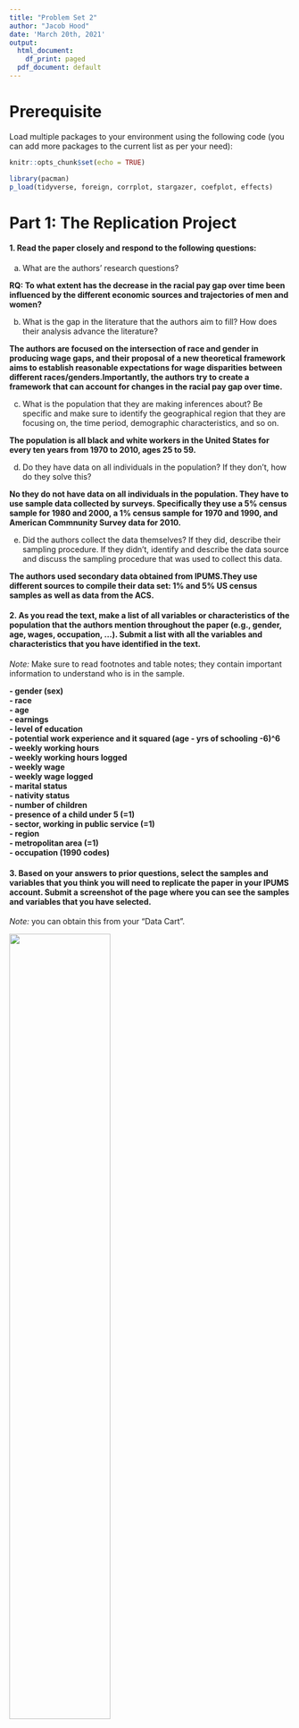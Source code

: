```yaml
---
title: "Problem Set 2"
author: "Jacob Hood"
date: 'March 20th, 2021'
output:
  html_document:
    df_print: paged
  pdf_document: default
---
```


# Prerequisite

Load multiple packages to your environment using the following code (you can add more packages to the current list as per your need):

```r
knitr::opts_chunk$set(echo = TRUE)

library(pacman)
p_load(tidyverse, foreign, corrplot, stargazer, coefplot, effects)

```

# Part 1: The Replication Project 

#### 1. Read the paper closely and respond to the following questions:  
  (a) What are the authors’ research questions?
  
  **RQ: To what extent has the decrease in the racial pay gap over time been
  influenced by the different economic sources and trajectories of men and women?**
    
  (b) What is the gap in the literature that the authors aim to fill? How does their analysis advance the literature?

**The authors are focused on the intersection of race and gender in producing wage gaps, and their proposal of a new theoretical framework aims to establish reasonable expectations for wage disparities between different races/genders.Importantly, the authors try to create a framework that can account for changes in the racial pay gap over time.**
    
  (c) What is the population that they are making inferences about? Be specific and make sure to identify the geographical region that they are focusing on, the time period, demographic characteristics, and so on.
  
  **The population is all black and white workers in the United States for every
  ten years from 1970 to 2010, ages 25 to 59.**
  
  (d) Do they have data on all individuals in the population? If they don’t, how do they solve this?
  
**No they do not have data on all individuals in the population. They have to use sample data collected by surveys. Specifically they use a 5% census sample for 1980 and 2000, a 1% census sample for 1970 and 1990, and American Commnunity Survey data for 2010.**
  
  (e) Did the authors collect the data themselves? If they did, describe their sampling procedure. If they didn’t, identify and describe the data source and discuss the sampling procedure that was used to collect this data. 

**The authors used secondary data obtained from IPUMS.They use different sources to compile their data set: 1% and 5% US census samples as well as data from the ACS.**
    
#### 2. As you read the text, make a list of all variables or characteristics of the population that the authors mention throughout the paper (e.g., gender, age, wages, occupation, ...). Submit a list with all the variables and characteristics that you have identified in the text.  
*Note:* Make sure to read footnotes and table notes; they contain important information to understand who is in the sample. 

**
- gender (sex)  
- race  
- age  
- earnings  
- level of education  
- potential work experience and it squared (age - yrs of schooling -6)^6  
- weekly working hours  
- weekly working hours logged  
- weekly wage  
- weekly wage logged  
- marital status  
- nativity status  
- number of children  
- presence of a child under 5 (=1)  
- sector, working in public service (=1)  
- region  
- metropolitan area (=1)  
- occupation (1990 codes)  
**

#### 3. Based on your answers to prior questions, select the samples and variables that you think you will need to replicate the paper in your IPUMS account. Submit a screenshot of the page where you can see the samples and variables that you have selected.
*Note:* you can obtain this from your "Data Cart”.  

![](data cart screenshot.png){width=60%}


# Part 2: Regression 

Import the dataset `sat_math.dta` to your R environment and examine the effect of IQ and other variables on SAT math score. *Hint:* use `read.dta()`
```r
# loading data into environment
sat_data <- read.dta("sat_math.dta") 
```

Variable Name|  Variable Detail
------------|----------------------------
 `sat_math`| SAT Math Score   
 `female`  | The Female Dummy (Male = 0) 
 `black/other`| Two Racial Dummies (White as the Reference Group) 
 `meduy`   | Mother’s Years of Schooling  
 `feduy`   | Father’s Years of Schooling  
 `hours`   | Average Weekly Study Hours   
 `IQ`      | IQ Score (0 to 100)          

#### 1. Report descriptive statistics:  
  (a) Create a table that reports descriptive statistics (you should at least report the means) of all the variables grouped by gender
```r
# Grouping data by gender and producing descriptive statistics
sat_data %>% group_by(female) %>% summarise(mean_satmath = mean(sat_math), mean_meduy = mean(meduy), mean_feduy = mean(feduy), mean_hours = mean(hours), mean_IQ = mean(IQ))

```
  
  (b) Create a correlation matrix and display it.
```r

## Set use = "complete.obs" to ignore observations with NAs
M <- cor(sat_data, use = "complete.obs")

# Save the matrix to a dataframe, then use `corrplot` to visualize 

corrplot(M,
         method = "shade",
         cl.lim = c(-1,1),
         is.corr = F,
         type = "lower",
         title = "  
         Correlation Matrix",
         addCoef.col = "black",
         diag = F,
         tl.col = "black",
         )
```

#### 2. Create scatter plots:  
  - Besides the key dependent variable (DV) `sat_math`, choose one numeric independent variable (IV) that seems to have a meaningful relation to the DV based on the correlation matrix you created, and then create the following plots:
  (a) A scatter plot of the DV and IV  
  (b) A scatter plot of the DV and IV with a fitted linear regression line  
  (c) A scatter plot of the DV and IV, and each observation is color coded by gender  
  (d) On top of plot (c), fit a linear regression line for each gender group, the lines should also be color coded  
  
```r
#   (a) A scatter plot of the DV and IV  
sat_data %>%
  ggplot(aes(x = hours, y = sat_math)) +
  geom_point(shape = 1, alpha = 0.7) +
  labs(title = "Relationship Between Average Weekly Study Hours and SAT Math Score",
       x = "Average Weekly Study Hours",
       y = "SAT Math Score")

#  (b) A scatter plot of the DV and IV with a fitted linear regression line  
sat_data %>%
  ggplot(aes(x = hours, y = sat_math)) +
  geom_point(shape = 1, alpha = 0.7) +
  geom_smooth(method = "lm", se = F) +
  labs(title = "Relationship Between Average Weekly Study Hours and SAT Math Score",
       x = "Average Weekly Study Hours",
       y = "SAT Math Score")

# (c) A scatter plot of the DV and IV, and each observation is color coded by gender       
# Create new variable 'gender'
sat_data <- sat_data %>%
  mutate(gender = ifelse(female == 1, "female", "male"))

sat_data %>% as_tibble() %>% ggplot(aes(x = hours, y = sat_math, color = gender)) +
  geom_point(shape = 1) +
  labs(title = "Relationship Between Average Weekly Study Hours and SAT Math Score",
       x = "Average Weekly Study Hours",
       y = "SAT Math Score",
       subtitle = "Grouped by gender")

# (d) On top of plot (c), fit a linear regression line for each gender group, the lines should also be color coded
sat_data %>% as_tibble() %>%
  ggplot(aes(x = hours, y = sat_math, color = gender)) +
  geom_point(shape = 1) +
  geom_smooth(method = "lm", se = F) +
  labs(title = "Relationship Between Average Weekly Study Hours and SAT Math Score",
       x = "Average Weekly Study Hours",
       y = "SAT Math Score",
       subtitle = "Grouped by gender")
```

  
#### 3. Additional exploratory data analysis:  
  (a) What are your preliminary findings/reflections on the data based on the descriptive statistics, the correlation matrix, and the scatter plots?

**Based on the descriptive statistics, we know that all together students spend an average of 39 hours studying per week and that males and females spend roughly the same amount of time studying each week On average females score 47 points higher than males.In terms of IQ, males on average scored 2 points higher. We also know the data is somewhat skewed to the right (median < mean), which means that less people are making higher SAT math scores than if the data were normally distributed. Based on the correlation plot, IQ has the strongest positive correlation with SAT math scores (0.65). Parents' years of schooling is also strongly correlated with higher SAT math scores, more so than with the other explanatory variables. For my variable of interest (hours) there appears to be a very minor negative relationship between average hours studied per week and SAT math scores (-0.03). This weak relationship is confirmed through the scatterplots, especially those with regression lines which show that while females tend to score higher, average weekly hours studied is not strongly correlated with SAT math** 
    
  (b) What other exploratory data analysis will be useful for you to better understand the data before modeling? Please implement some additional exploratory data analysis and discuss your preliminary findings
  
**First we can create histograms of each variable to understand their distributions. Other exploratory data analyses before modeling include plotting the relationship between SAT math scores and our other predictor variables to visually understand their relationships.The data can also be grouped by race in order to look at racial differences in SAT math scores at different levels of predictors.**
```r
# Creating histograms of variables

# Plotting dependent variable
sat_data %>% as_tibble() %>%
  ggplot(aes(x = sat_data$sat_math)) +
  geom_histogram(binwidth = 50, fill = "grey", color = "black")

# Plotting independent variables
sat_data %>% as_tibble() %>%
  ggplot(aes(x = sat_data$IQ)) +
  geom_histogram(binwidth = 10, fill = "grey", color = "black")

sat_data %>% as_tibble() %>%
  ggplot(aes(x = sat_data$feduy)) +
  geom_histogram(binwidth = 1, fill = "grey", color = "black")

sat_data %>% as_tibble() %>%
  ggplot(aes(x = sat_data$meduy)) +
  geom_histogram(binwidth = 1, fill = "grey", color = "black")

sat_data %>% as_tibble() %>%
  ggplot(aes(x = sat_data$hours)) +
  geom_histogram(binwidth = 1, fill = "grey", color = "black")

```

```r
# Creating scatterplots with other predictors 

# Looking at IQ, still grouped by gender

sat_data %>% as_tibble() %>%
  ggplot(aes(x = IQ, y = sat_math, color = gender)) +
  geom_point(shape = 1) +
  geom_smooth(method = "lm", se = F) +
  labs(title = "Relationship Between IQ and SAT Math Score",
       x = "IQ",
       y = "SAT Math Score",
       subtitle = "Grouped by gender")

# Looking at father's years of education, still grouped by gender
sat_data %>% as_tibble() %>%
  ggplot(aes(x = feduy, y = sat_math, color = gender)) +
  geom_point(shape = 1) +
  geom_smooth(method = "lm", se = F) +
  labs(title = "Relationship Between Father's Years of Education and SAT Math Score",
       x = "Father's Years of Education",
       y = "SAT Math Score",
       subtitle = "Grouped by gender")

# Looking at mother's years of education, still grouped by gender
sat_data %>% as_tibble() %>%
  ggplot(aes(x = meduy, y = sat_math, color = gender)) +
  geom_point(shape = 1) +
  geom_smooth(method = "lm", se = F) +
  labs(title = "Relationship Between Mother's Years of Education and SAT Math Score",
       x = "Mother's Years of Education",
       y = "SAT Math Score",
       subtitle = "Grouped by gender")
```

```r
# Grouping data by race and running similar analyses (descriptive stats, scatterplots)

sat_data %>% group_by(black, other) %>% summarise(mean_satmath = mean(sat_math), mean_meduy = mean(meduy), mean_feduy = mean(feduy), mean_hours = mean(hours), mean_IQ = mean(IQ))
```


```r
# Creating new variable "race" breaking the sample into black and non-black groups

sat_data <- sat_data %>% mutate(race = ifelse(black > 0, "black", "non-black"))
                              
```


```r

# Plot of hours and SAT math score with regression lines 

sat_data %>% as_tibble() %>%
  ggplot(aes(x = hours, y = sat_math, color = race)) +
  geom_point(shape = 1) +
  geom_smooth(method = "lm", se = F) +
  labs(title = "Relationship Between Average Weekly Study Hours and SAT Math Score",
       x = "Average Weekly Study Hours",
       y = "SAT Math Score",
       subtitle = "Grouped by race")

# Looking at IQ, still grouped by race

sat_data %>% as_tibble() %>%
  ggplot(aes(x = IQ, y = sat_math, color = race)) +
  geom_point(shape = 1) +
  geom_smooth(method = "lm", se = F) +
  labs(title = "Relationship Between IQ and SAT Math Score",
       x = "IQ",
       y = "SAT Math Score",
       subtitle = "Grouped by race")

# Looking at father's years of education, still grouped by race
sat_data %>% as_tibble() %>%
  ggplot(aes(x = feduy, y = sat_math, color = race)) +
  geom_point(shape = 1) +
  geom_smooth(method = "lm", se = F) +
  labs(title = "Relationship Between Father's Years of Education and SAT Math Score",
       x = "Father's Years of Education",
       y = "SAT Math Score",
       subtitle = "Grouped by race")

# Looking at mother's years of education, still grouped by race
sat_data %>% as_tibble() %>%
  ggplot(aes(x = meduy, y = sat_math, color = race)) +
  geom_point(shape = 1) +
  geom_smooth(method = "lm", se = F) +
  labs(title = "Relationship Between Mother's Years of Education and SAT Math Score",
       x = "Mother's Years of Education",
       y = "SAT Math Score",
       subtitle = "Grouped by race")
```
```r
# Running similar comparisons grouped non-white vs white

sat_data <- sat_data %>% mutate(race = ifelse(black | other > 0, "non-white", "white"))

```

```r
# Creating more plots comparing non-whites vs. whites

# Plot of hours and SAT math score with regression lines 

sat_data %>% as_tibble() %>%
  ggplot(aes(x = hours, y = sat_math, color = race)) +
  geom_point(shape = 1) +
  geom_smooth(method = "lm", se = F) +
  labs(title = "Relationship Between Average Weekly Study Hours and SAT Math Score",
       x = "Average Weekly Study Hours",
       y = "SAT Math Score",
       subtitle = "Grouped by race")

# Looking at IQ, still grouped by race

sat_data %>% as_tibble() %>%
  ggplot(aes(x = IQ, y = sat_math, color = race)) +
  geom_point(shape = 1) +
  geom_smooth(method = "lm", se = F) +
  labs(title = "Relationship Between IQ and SAT Math Score",
       x = "IQ",
       y = "SAT Math Score",
       subtitle = "Grouped by race")

# Looking at father's years of education, still grouped by race
sat_data %>% as_tibble() %>%
  ggplot(aes(x = feduy, y = sat_math, color = race)) +
  geom_point(shape = 1) +
  geom_smooth(method = "lm", se = F) +
  labs(title = "Relationship Between Father's Years of Education and SAT Math Score",
       x = "Father's Years of Education",
       y = "SAT Math Score",
       subtitle = "Grouped by race")

# Looking at mother's years of education, still grouped by race
sat_data %>% as_tibble() %>%
  ggplot(aes(x = meduy, y = sat_math, color = race)) +
  geom_point(shape = 1) +
  geom_smooth(method = "lm", se = F) +
  labs(title = "Relationship Between Mother's Years of Education and SAT Math Score",
       x = "Mother's Years of Education",
       y = "SAT Math Score",
       subtitle = "Grouped by race")
```


#### 4. Nested models:  
  - Build five nested models that use `sat_math` as the DV and report regression results in a table using `stargazer()` from the `stargazer` package. 
  (a) Model 1: Baseline (only add "IQ" as the independent variable)  
  (b) Model 2: Model 1 + Demographic Characteristics  
  (c) Model 3: Model 2 + Parental Education  
  (d) Model 4: Model 3 + Weekly Study Hours  
  (e) Model 5: Model 4 + An Interaction Between IQ and the Female Dummy
```r
# Creating the five models

m1 <- lm(sat_math ~ IQ, data = sat_data)
m2 <- lm(sat_math ~IQ + female + black + other, data = sat_data)
m3 <- lm(sat_math ~IQ + female + black + other + feduy + meduy, data = sat_data)
m4 <- lm(sat_math ~IQ + female + black + other + feduy + meduy + hours, data = sat_data)
m5 <- lm(sat_math ~IQ + female + black + other + feduy + meduy + hours + IQ*female, data = sat_data)

stargazer(m1, m2, m3, m4, m5, type = "text")

```
  
  
#### 5. For the result of Model 1:  
  (a) What are the hypotheses that you are testing in this model with your t-values in the `(Intercept)` and `IQ` row of the modeling results?  
  
  ** Our null hypothesis is, holding all other variables constant, $\beta_{\text{IQ}}$ = 0. Our alternative hypothesis is $\beta_{\text{IQ}}$ != 0. Our prediction equation is Y = 4.211X + 315.605.**
  
  (b) Create a 95% confidence interval for the parameter $\beta_{\text{IQ}}$ based on Model 1 result.

```r
# starting with mean squared error
SSE <- ((sat_data$sat_math) - (315.605 + 4.211*sat_data$IQ))^2 %>% sum()
MSE <- SSE/(nrow(sat_data)-2)
IQmean <- mean(sat_data$IQ)
denomi <- (sat_data$IQ - IQmean)^2 %>% sum() 

# calculating standard error 
se <- sqrt(MSE/denomi)

#Creating confidence interval

upperbound <- 4.211 + (1.96*se)
lowerbound <- 4.211 - (1.96*se)
CI <- c(lowerbound,upperbound) %>% print()
```

#### 6. Interpret regression coefficients:  
  (a) How does the coefficient of "IQ" change across models? What could be the possible reason(s) for such changes?  
  (b) Interpret the coefficient of "black" in Model 4.  
  (c) Interpret the coefficient of "meduy" in Model 4.  
  (d) Interpret the coefficient of the interaction effect between IQ and the Female Dummy in Model 5.  
  
#### 7. Create a coefficient plot for Model 5 with appropriate title and labels.  
```r

coefplot(m5, intercept = F, innerCI = 1.96, outerCI = 1.96, color = "black", title = "Coefficient Plot of Model 5")

```

#### 8. On the basis of Model 5, by holding other variables at their means, create a figure demonstrating the predicted SAT math score by gender and IQ levels (with confidence interval).  
```r


```
  
  
  
# Part 3 (Bonus) Data Simulation 

Simulation is a fun and effective way to learn about statistical inference. You will get a better understanding of how each population parameter affects the shape of the distribution.  
  
  Now that we have learned about how to identify interactions from a given sample, you can try simulate a data whose true data generating process involves interaction between two variables. For example, you can try to reproduce a similar scatter plot we saw in class (the right panel) by simulating a data whose variables have such associations:

![](simulation_demo.png){width=60%}
  
  Or, you can try to reproduce a scatter plot that demonstrates the Simpson's Paradox:
  
![](simulation_demo2.png){width=40%}


*Note:* Your output does not need to replicate the exact layout of the example graphs. You will get extra credit as long as you generate a similar graph that illustrates the relationship (either a positive or negative interaction, or the Simpson's Paradox) clearly. Remember to use `set.seed()` for any random process.

```r


```
